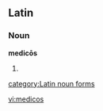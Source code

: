 ==Latin==
===Noun===
'''medicōs''' {{m}}
# {{inflection of|medicus#Latin|medicus|acc|p}}

[[category:Latin noun forms]]

[[vi:medicos]]